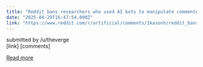 ```yaml
---
title: "Reddit bans researchers who used AI bots to manipulate commenters | Reddit’s lawyer called the University of Zurich researchers’ project an ‘improper and highly unethical experiment.’"
date: "2025-04-29T16:47:54.000Z"
link: "https://www.reddit.com/r/artificial/comments/1kasonh/reddit_bans_researchers_who_used_ai_bots_to/"
---
```


submitted by    /u/theverge  
 [link]   [comments]

[Read more](https://www.reddit.com/r/artificial/comments/1kasonh/reddit_bans_researchers_who_used_ai_bots_to/)
